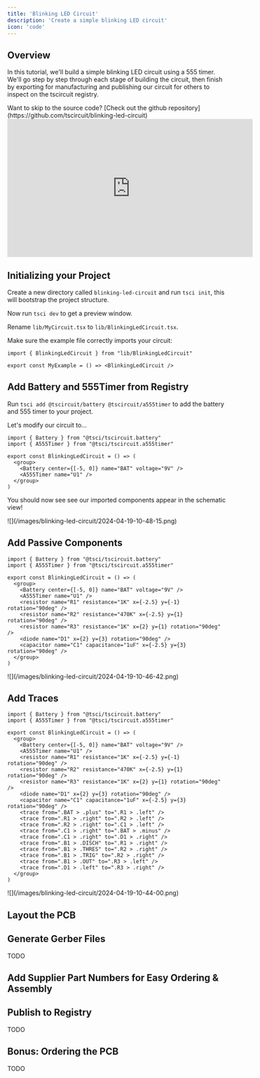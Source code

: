 ```yaml
---
title: 'Blinking LED Circuit'
description: 'Create a simple blinking LED circuit'
icon: 'code'
---
```


## Overview

In this tutorial, we'll build a simple blinking LED circuit using a
555 timer. We'll go step by step through each stage of building the
circuit, then finish by exporting for manufacturing and publishing
our circuit for others to inspect on the tscircuit registry.

<Note>
  Want to skip to the source code? [Check out the github repository](https://github.com/tscircuit/blinking-led-circuit)
</Note>

<Frame caption="Build a Blinking LED Circuit with React!">
<iframe
  width="560"
  height="315"
  src="https://www.youtube.com/embed/9m-bfswEv2k"
  title="YouTube video player"
  frameborder="0"
  allow="accelerometer; autoplay; clipboard-write; encrypted-media; gyroscope; picture-in-picture"
  allowfullscreen
></iframe>
</Frame>

## Initializing your Project

Create a new directory called `blinking-led-circuit` and run `tsci init`, this
will bootstrap the project structure.

Now run `tsci dev` to get a preview window.

Rename `lib/MyCircuit.tsx` to `lib/BlinkingLedCircuit.tsx`.

Make sure the example file correctly imports your circuit:

```tsx examples/MyCircuit.tsx
import { BlinkingLedCircuit } from "lib/BlinkingLedCircuit"

export const MyExample = () => <BlinkingLedCircuit />
```

## Add Battery and 555Timer from Registry

Run `tsci add @tscircuit/battery @tscircuit/a555timer` to add the battery and 555
timer to your project.

Let's modify our circuit to...

```tsx lib/BlinkingLedCircuit.tsx
import { Battery } from "@tsci/tscircuit.battery"
import { A555Timer } from "@tsci/tscircuit.a555timer"

export const BlinkingLedCircuit = () => (
  <group>
    <Battery center={[-5, 0]} name="BAT" voltage="9V" />
    <A555Timer name="U1" />
  </group>
)
```

You should now see see our imported components appear in the schematic view!

<Frame caption="Our circuit now has a battery and a 555 timer!">
![](/images/blinking-led-circuit/2024-04-19-10-48-15.png)
</Frame>

## Add Passive Components

```tsx lib/BlinkingLedCircuit.tsx
import { Battery } from "@tsci/tscircuit.battery"
import { A555Timer } from "@tsci/tscircuit.a555timer"

export const BlinkingLedCircuit = () => (
  <group>
    <Battery center={[-5, 0]} name="BAT" voltage="9V" />
    <A555Timer name="U1" />
    <resistor name="R1" resistance="1K" x={-2.5} y={-1} rotation="90deg" />
    <resistor name="R2" resistance="470K" x={-2.5} y={1} rotation="90deg" />
    <resistor name="R3" resistance="1K" x={2} y={1} rotation="90deg" />
    <diode name="D1" x={2} y={3} rotation="90deg" />
    <capacitor name="C1" capacitance="1uF" x={-2.5} y={3} rotation="90deg" />
  </group>
)
```

<Frame caption="Passives added!">
![](/images/blinking-led-circuit/2024-04-19-10-46-42.png)
</Frame>

## Add Traces

```tsx lib/BlinkingLedCircuit.tsx
import { Battery } from "@tsci/tscircuit.battery"
import { A555Timer } from "@tsci/tscircuit.a555timer"

export const BlinkingLedCircuit = () => (
  <group>
    <Battery center={[-5, 0]} name="BAT" voltage="9V" />
    <A555Timer name="U1" />
    <resistor name="R1" resistance="1K" x={-2.5} y={-1} rotation="90deg" />
    <resistor name="R2" resistance="470K" x={-2.5} y={1} rotation="90deg" />
    <resistor name="R3" resistance="1K" x={2} y={1} rotation="90deg" />
    <diode name="D1" x={2} y={3} rotation="90deg" />
    <capacitor name="C1" capacitance="1uF" x={-2.5} y={3} rotation="90deg" />
    <trace from=".BAT > .plus" to=".R1 > .left" />
    <trace from=".R1 > .right" to=".R2 > .left" />
    <trace from=".R2 > .right" to=".C1 > .left" />
    <trace from=".C1 > .right" to=".BAT > .minus" />
    <trace from=".C1 > .right" to=".D1 > .right" />
    <trace from=".B1 > .DISCH" to=".R1 > .right" />
    <trace from=".B1 > .THRES" to=".R2 > .right" />
    <trace from=".B1 > .TRIG" to=".R2 > .right" />
    <trace from=".B1 > .OUT" to=".R3 > .left" />
    <trace from=".D1 > .left" to=".R3 > .right" />
  </group>
)
```

<Frame caption="Our circuit now has traces!">
![](/images/blinking-led-circuit/2024-04-19-10-44-00.png)
</Frame>

## Layout the PCB



## Generate Gerber Files

TODO

## Add Supplier Part Numbers for Easy Ordering & Assembly

## Publish to Registry

TODO

## Bonus: Ordering the PCB

TODO

